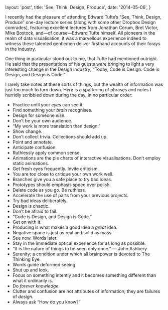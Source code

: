   layout: 'post',
  title: 'See, Think, Design, Produce',
  date: '2014-05-06',
}

I recently had the pleasure of attending Edward Tufte’s “See, Think, Design,
Produce” one-day lecture series (along with some other Dropbox Design comrades),
featuring excellent lectures from Jonathan Corum, Bret Victor, Mike Bostock,
and—of course—Edward Tufte himself. All pioneers in the realm of data
visualisation, it was a marvellous experience indeed to witness these talented
gentlemen deliver firsthand accounts of their forays in the industry.

One thing in particular stood out to me, that Tufte had mentioned outright. He
said that the presentations of his guests were bringing to light a very
interesting change in the Design industry; “Today, Code is Design. Code is
Design, and Design is Code.”

I rarely take notes at these sorts of things, but the wealth of information was
just too much to turn down. Here is a spattering of phrases and notes I hurridly
scribbled down during the day, in no particular order:

- Practice until your _eyes_ can see it.
- Find something your _brain_ recognises.
- Design for someone _else_.
- Don’t be your own audience.
- “My work is more translation than design.”
- Show change.
- Don’t collect trivia. Collections should add up.
- Point and annotate.
- Anticipate confusion.
- Ruthlessly apply common sense.
- Animations are the pie charts of interactive visualisations. Don’t employ
  static animations.
- Get fresh eyes frequently. Invite criticism.
- You are too close to critique your own work well.
- Branches give you a safe place to try bad ideas.
- Prototypes should emphasis speed over polish.
- Delete code as you go. Be ruthless.
- Accelerate the use of parts from your previous projects.
- Try bad ideas deliberately.
- Design is chaotic.
- Don’t be afraid to fail.
- “Code is Design, and Design is Code.”
- Get on with it.
- Producing is what makes a good idea a _great_ idea.
- Negative space is just as real and solid as mass.
- See now. Words later.
- Stay in the immediate optical experience for as long as possible.
- “It is the nature of things to be seen only once.” — John Ashbery
- Serenity; a condition under which all brainpower is devoted to The Thinking
  Eye.
- Words guide deformed seeing.
- Shut up and look.
- Focus on something intently and it becomes something different than what it
  ordinarily is.
- Do _forever knowledge_.
- Clutter and confusion are not attributes of information; they are failures of
  _design_.
- Always ask “How do you know?”
